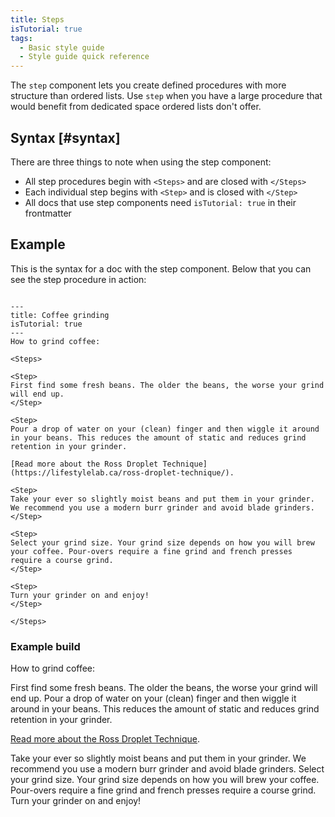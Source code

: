 ```yaml
---
title: Steps
isTutorial: true
tags:
  - Basic style guide
  - Style guide quick reference
---
```


The `step` component lets you create defined procedures with more structure than ordered lists. Use `step` when you have a large procedure that would benefit from dedicated space ordered lists don't offer. 

## Syntax [#syntax]

There are three things to note when using the step component:

* All step procedures begin with `<Steps>` and are closed with `</Steps>`
* Each individual step begins with `<Step>` and is closed with `</Step>`
* All docs that use step components need `isTutorial: true` in their frontmatter

## Example

This is the syntax for a doc with the step component. Below that you can see the step procedure in action:

```

---
title: Coffee grinding
isTutorial: true
---
How to grind coffee:

<Steps>

<Step>
First find some fresh beans. The older the beans, the worse your grind will end up.
</Step>

<Step>
Pour a drop of water on your (clean) finger and then wiggle it around in your beans. This reduces the amount of static and reduces grind retention in your grinder. 

[Read more about the Ross Droplet Technique](https://lifestylelab.ca/ross-droplet-technique/).

<Step>
Take your ever so slightly moist beans and put them in your grinder. We recommend you use a modern burr grinder and avoid blade grinders.
</Step>

<Step>
Select your grind size. Your grind size depends on how you will brew your coffee. Pour-overs require a fine grind and french presses require a course grind.
</Step>

<Step>
Turn your grinder on and enjoy!
</Step>

</Steps>
```

### Example build

How to grind coffee:

<Steps>

<Step>
First find some fresh beans. The older the beans, the worse your grind will end up.
</Step>

<Step>
Pour a drop of water on your (clean) finger and then wiggle it around in your beans. This reduces the amount of static and reduces grind retention in your grinder. 

[Read more about the Ross Droplet Technique](https://lifestylelab.ca/ross-droplet-technique/).

<Step>
Take your ever so slightly moist beans and put them in your grinder. We recommend you use a modern burr grinder and avoid blade grinders.
</Step>

<Step>
Select your grind size. Your grind size depends on how you will brew your coffee. Pour-overs require a fine grind and french presses require a course grind.
</Step>

<Step>
Turn your grinder on and enjoy!
</Step>

</Steps>